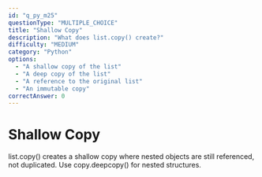```yaml
---
id: "q_py_m25"
questionType: "MULTIPLE_CHOICE"
title: "Shallow Copy"
description: "What does list.copy() create?"
difficulty: "MEDIUM"
category: "Python"
options:
  - "A shallow copy of the list"
  - "A deep copy of the list"
  - "A reference to the original list"
  - "An immutable copy"
correctAnswer: 0
---
```


# Shallow Copy

list.copy() creates a shallow copy where nested objects are still referenced, not duplicated. Use copy.deepcopy() for nested structures.
